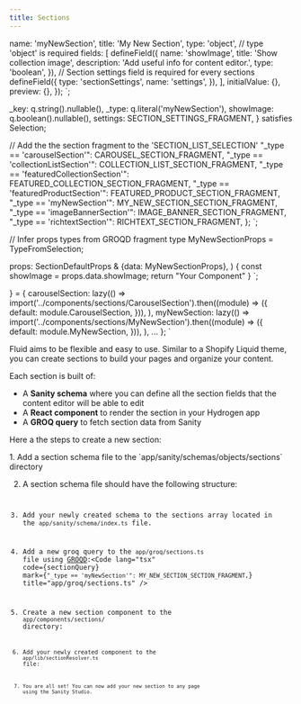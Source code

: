 ```yaml
---
title: Sections
---
```




  name: 'myNewSection',
  title: 'My New Section',
  type: 'object', // type 'object' is required
  fields: [
    defineField({
      name: 'showImage',
      title: 'Show collection image',
      description: 'Add useful info for content editor.',
      type: 'boolean',
    }),
    // Section settings field is required for every sections
    defineField({
      type: 'sectionSettings',
      name: 'settings',
    }),
  ],
  initialValue: {},
  preview: {},
});
`;

  _key: q.string().nullable(),
  _type: q.literal('myNewSection'),
  showImage: q.boolean().nullable(),
  settings: SECTION_SETTINGS_FRAGMENT,
} satisfies Selection;

// Add the the section fragment to the 'SECTION_LIST_SELECTION'
"\_type == 'carouselSection'": CAROUSEL_SECTION_FRAGMENT,
"\_type == 'collectionListSection'": COLLECTION_LIST_SECTION_FRAGMENT,
"\_type == 'featuredCollectionSection'": FEATURED_COLLECTION_SECTION_FRAGMENT,
"\_type == 'featuredProductSection'": FEATURED_PRODUCT_SECTION_FRAGMENT,
"\_type == 'myNewSection'": MY_NEW_SECTION_SECTION_FRAGMENT,
"\_type == 'imageBannerSection'": IMAGE_BANNER_SECTION_FRAGMENT,
"\_type == 'richtextSection'": RICHTEXT_SECTION_FRAGMENT,
};
`;


// Infer props types from GROQD fragment
type MyNewSectionProps = TypeFromSelection<typeof MY_NEW_SECTION_FRAGMENT>;

  props: SectionDefaultProps & {data: MyNewSectionProps},
) {
  const showImage = props.data.showImage;
  return "Your Component"
}
`;


  [key: string]: React.FC<any>;
} = {
  carouselSection: lazy(() =>
    import('../components/sections/CarouselSection').then((module) => ({
      default: module.CarouselSection,
    })),
  ),
  myNewSection: lazy(() =>
    import('../components/sections/MyNewSection').then((module) => ({
      default: module.MyNewSection,
    })),
  ),
  ...
};
`

Fluid aims to be flexible and easy to use.
Similar to a Shopify Liquid theme, you can create sections to build your pages and organize your content.

Each section is built of:

- A **Sanity schema** where you can define all the section fields that the content editor will be able to edit
- A **React component** to render the section in your Hydrogen app
- A **GROQ query** to fetch section data from Sanity

Here a the steps to create a new section:

<Steps>
1. Add a section schema file to the `app/sanity/schemas/objects/sections`
directory

2. A section schema file should have the following structure\:<Code lang="tsx" code={sectionSchema} title="app/sanity/schemas/objects/sections/myNewSection.tsx" />

3. Add your newly created schema to the sections array located in the `app/sanity/schema/index.ts` file.

4. Add a new groq query to the `app/groq/sections.ts` file using [GROQD](/theme/groqd)\:<Code lang="tsx" code={sectionQuery} mark={`"_type == 'myNewSection'": MY_NEW_SECTION_SECTION_FRAGMENT,`} title="app/groq/sections.ts" />

5. Create a new section component to the `app/components/sections/` directory\:<Code lang="tsx" code={sectionComponent} title="app/components/sections/myNewSection.tsx" />

6. Add your newly created component to the `app/lib/sectionResolver.ts` file\:<Code lang="tsx" code={sectionResolver} title="app/lib/sectionResolver.ts" />

7. You are all set! You can now add your new section to any page using the Sanity Studio.

</Steps>
